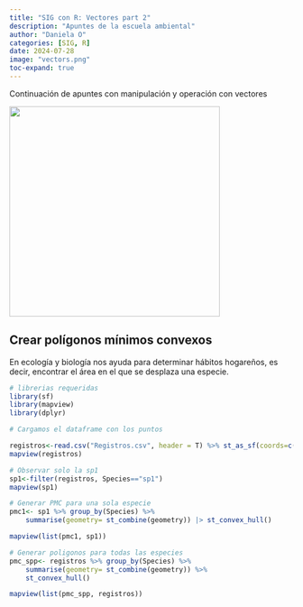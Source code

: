 ```yaml
---
title: "SIG con R: Vectores part 2"
description: "Apuntes de la escuela ambiental"
author: "Daniela O"
categories: [SIG, R]
date: 2024-07-28
image: "vectors.png"
toc-expand: true
---
```


Continuación de apuntes con manipulación y operación con vectores

![](vectors.png){fig-align="center" width="373"}

## Crear polígonos mínimos convexos

En ecología y biología nos ayuda para determinar hábitos hogareños, es decir, encontrar el área en el que se desplaza una especie.

```r
# librerias requeridas
library(sf)
library(mapview)
library(dplyr)
```

```r
# Cargamos el dataframe con los puntos

registros<-read.csv("Registros.csv", header = T) %>% st_as_sf(coords=c("Longitude","Latitude"), crs=4326)
mapview(registros)
```

```r
# Observar solo la sp1
sp1<-filter(registros, Species=="sp1")
mapview(sp1)
```

```r
# Generar PMC para una sola especie
pmc1<- sp1 %>% group_by(Species) %>%
    summarise(geometry= st_combine(geometry)) |> st_convex_hull()

mapview(list(pmc1, sp1))
```

```r
# Generar poligonos para todas las especies
pmc_spp<- registros %>% group_by(Species) %>%
    summarise(geometry= st_combine(geometry)) %>%
    st_convex_hull()

mapview(list(pmc_spp, registros))
```
